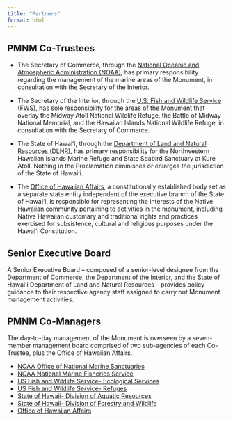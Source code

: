 ```yaml
---
title: "Partners"
format: html
---
```


## PMNM Co-Trustees

-   The Secretary of Commerce, through the [National Oceanic and Atmospheric Administration (NOAA)](http://www.noaa.gov/){.external target="_blank"}, has primary responsibility regarding the management of the marine areas of the Monument, in consultation with the Secretary of the Interior.

-   The Secretary of the Interior, through the [U.S. Fish and Wildlife Service (FWS)](http://www.fws.gov/hawaiianislands/){.external target="_blank"}, has sole responsibility for the areas of the Monument that overlay the Midway Atoll National Wildlife Refuge, the Battle of Midway National Memorial, and the Hawaiian Islands National Wildlife Refuge, in consultation with the Secretary of Commerce.

-   The State of Hawaiʻi, through the [Department of Land and Natural Resources (DLNR)](http://hawaii.gov/dlnr){.external target="_blank"}, has primary responsibility for the Northwestern Hawaiian Islands Marine Refuge and State Seabird Sanctuary at Kure Atoll. Nothing in the Proclamation diminishes or enlarges the jurisdiction of the State of Hawaiʻi.

-   The [Office of Hawaiian Affairs](http://www.oha.org/){.external target="_blank"}, a constitutionally established body set as a separate state entity independent of the executive branch of the State of Hawaiʻi, is responsible for representing the interests of the Native Hawaiian community pertaining to activities in the monument, including Native Hawaiian customary and traditional rights and practices exercised for subsistence, cultural and religious purposes under the Hawaiʻi Constitution.

## Senior Executive Board
A Senior Executive Board – composed of a senior-level designee from the Department of Commerce, the Department of the Interior, and the State of Hawaiʻi Department of Land and Natural Resources – provides policy guidance to their respective agency staff assigned to carry out Monument management activities.

## PMNM Co-Managers
The day-to-day management of the Monument is overseen by a seven-member management board comprised of two sub-agencies of each Co-Trustee, plus the Office of Hawaiian Affairs.

-   [NOAA Office of National Marine Sanctuaries](http://sanctuaries.noaa.gov/)
-   [NOAA National Marine Fisheries Service](http://www.nmfs.noaa.gov/){.external target="_blank"}
-   [US Fish and Wildlife Service- Ecological Services](http://www.fws.gov/pacificislands/){.external target="_blank"}
-   [US Fish and Wildlife Service- Refuges](http://www.fws.gov/refuges/){.external target="_blank"}
-   [State of Hawaii- Division of Aquatic Resources](http://state.hi.us/dlnr/dar/){.external target="_blank"}
-   [State of Hawaii- Division of Forestry and Wildlife](http://dlnr.hawaii.gov/dofaw/){.external target="_blank"}
-   [Office of Hawaiian Affairs](){.external target="_blank"}

